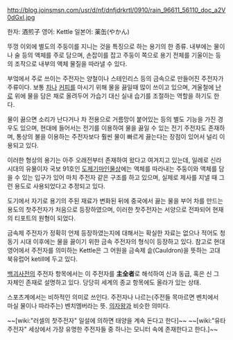http://blog.joinsmsn.com/usr/d/nf/dnfjdrkrtl/0910/rain_96611_56110_doc_a2V0dGxl.jpg

한자: 酒煎子
영어: Kettle
일본어: 薬缶(やかん)

뚜껑 이외에 별도의 주둥이를 지니는 것을 특징으로 하는 용기의 한 종류. 내부에는 물이나 술 등의 액체를 주로 담으며, 손잡이를 잡고 주둥이 쪽으로 용기 전체를 기울이는 등의 조작으로 내부의 액체 물질을 따라낼 수 있다.

부엌에서 주로 쓰이는 주전자는 양철이나 스테인리스 등의 금속으로 만들어진 주전자가 주류이다. 보통 [[차]]나 [[커피]]를 마시기 위해 물을 끓일때 많이 쓰이고 있으며, 겨울철에 [[난로]] 위에 물을 담은 채로 올려두어 가습기 대신 실내 습기를 조절하는 역할을 하기도 한다.

물이 끓으면 소리가 난다거나 차 전용으로 거름망이 붙어있는 등의 별도 기능을 가진 경우도 있으며, 현대에 들어서는 전기를 이용하여 물을 끓일 수 있는 전기 주전자도 존재하며, 통상의 불을 이용하는 주전자보다 훨씬 물이 빠르게 끓는다는 장점이 있어서 널리 이용되고 있다.

이러한 형상의 용기는 아주 오래전부터 존재하여 왔다고 여겨지고 있는데, 일례로 신라시대의 유물이자 국보 91호인 [http://www.cha.go.kr/korea/heritage/search/Culresult_Db_View.jsp?mc=NS_04_03_01&VdkVgwKey=11,00910000,11 도제기마인물상]에는 액체를 따라내는 주둥이와 액체를 담을 수 있는 입구가 있어 마치 주전자 같은 구조를 하고 있으며, 실제로 제사를 지낼 때 그런 용도로 사용되었다고 추정되고 있다.

도기에서 자기로 용기의 주된 재료가 변화된 뒤에 중국에서 끓는 물을 부어 차를 만드는 용도의 찻주전자가 처음으로 등장하였으며, 이러한 찻주전자는 서양으로 전파되어 현재의 티포트의 원형이 되었다.

금속제 주전자가 정확히 언제 등장하였는지에 대해서는 확실한 자료는 없으나 적어도 청동기 시대 이후에는 물을 끓이기 위한 금속 주전자의 형식이 등장하고 있다. 참고로 현대 영어에서 주전자를 의미하는 Kettle은 그 어원을 금속제 솥(Cauldron)을 뜻하는 고대 북유럽어 ketill에 두고 있다. 

[[백괴사전]]의 주전자 항목에서는 이 주전자를 '''主全者'''로 해석하여 신과 동급, 혹은 신 그 자체인 존재로 설명하고 있다. 당당히 세계의 종교 항목에도 올라가 있는 상태.

스포츠계에서는 비하적인 의미로 쓰인다. 주전자나 나르는(주전들 목마르면 벤치에서 마실 물이나 따라주는) 벤치멤버라는 뜻. [[의자왕]]과 비슷한 의미다.

~~[wiki:"러셀의 찻주전자" 일설에 의하면 태양을 계속 돈다고 한다]~~
~~[wiki:"유타 주전자" 세상에서 가장 유명한 주전자들 중 하나는 모니터 속에 존재한다고 한다.]~~
